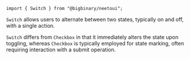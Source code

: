`import { Switch } from "@bigbinary/neetoui";`

`Switch` allows users to alternate between two states, typically on and off,
with a single action.

`Switch` differs from `Checkbox` in that it immediately alters the state upon
toggling, whereas `Checkbox` is typically employed for state marking, often
requiring interaction with a submit operation.
